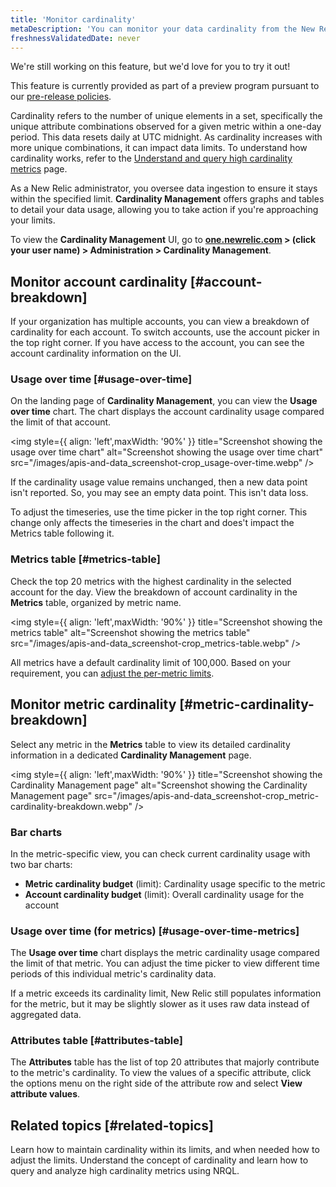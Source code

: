 ```yaml
---
title: 'Monitor cardinality'
metaDescription: 'You can monitor your data cardinality from the New Relic UI.'
freshnessValidatedDate: never
---
```


<Callout title="preview">
  We're still working on this feature, but we'd love for you to try it out!

  This feature is currently provided as part of a preview program pursuant to our [pre-release policies](/docs/licenses/license-information/referenced-policies/new-relic-pre-release-policy).
</Callout>

Cardinality refers to the number of unique elements in a set, specifically the unique attribute combinations observed for a given metric within a one-day period. This data resets daily at UTC midnight. As cardinality increases with more unique combinations, it can impact data limits. To understand how cardinality works, refer to the [Understand and query high cardinality metrics](/docs/data-apis/ingest-apis/metric-api/NRQL-high-cardinality-metrics/) page.

As a New Relic administrator, you oversee data ingestion to ensure it stays within the specified limit. <DNT>**Cardinality Management**</DNT> offers graphs and tables to detail your data usage, allowing you to take action if you're approaching your limits.

To view the **<DNT>Cardinality Management</DNT>** UI, go to **<DNT>[one.newrelic.com](https://one.newrelic.com)</DNT> > (click your user name) > <DNT>Administration > Cardinality Management</DNT>**.

## Monitor account cardinality [#account-breakdown]

If your organization has multiple accounts, you can view a breakdown of cardinality for each account. To switch accounts, use the account picker in the top right corner. If you have access to the account, you can see the account cardinality information on the UI.

### Usage over time [#usage-over-time]

On the landing page of <DNT>**Cardinality Management**</DNT>, you can view the <DNT>**Usage over time**</DNT> chart. The chart displays the account cardinality usage compared the limit of that account.

<img
    style={{ align: 'left',maxWidth: '90%' }}
    title="Screenshot showing the usage over time chart"
    alt="Screenshot showing the usage over time chart"
    src="/images/apis-and-data_screenshot-crop_usage-over-time.webp"
/>

<Callout variant="tip">
  If the cardinality usage value remains unchanged, then a new data point isn't reported. So, you may see an empty data point. This isn't data loss.
</Callout>

To adjust the timeseries, use the time picker in the top right corner. This change only affects the timeseries in the chart and does't impact the Metrics table following it.

### Metrics table [#metrics-table]
Check the top 20 metrics with the highest cardinality in the selected account for the day. View the breakdown of account cardinality in the <DNT>**Metrics**</DNT> table, organized by metric name.


<img
    style={{ align: 'left',maxWidth: '90%' }}
    title="Screenshot showing the metrics table"
    alt="Screenshot showing the metrics table"
    src="/images/apis-and-data_screenshot-crop_metrics-table.webp"
/>

All metrics have a default cardinality limit of 100,000. Based on your requirement, you can [adjust the per-metric limits](#per-metric-limit-adjustment).

## Monitor metric cardinality [#metric-cardinality-breakdown]

Select any metric in the <DNT>**Metrics**</DNT> table to view its detailed cardinality information in a dedicated <DNT>**Cardinality Management**</DNT> page.

<img
    style={{ align: 'left',maxWidth: '90%' }}
    title="Screenshot showing the Cardinality Management page"
    alt="Screenshot showing the Cardinality Management page"
    src="/images/apis-and-data_screenshot-crop_metric-cardinality-breakdown.webp"
/>

### Bar charts
In the metric-specific view, you can check current cardinality usage with two bar charts:
* <DNT>**Metric cardinality budget**</DNT> (limit): Cardinality usage specific to the metric
* <DNT>**Account cardinality budget**</DNT> (limit): Overall cardinality usage for the account

### Usage over time (for metrics) [#usage-over-time-metrics]

The <DNT>**Usage over time**</DNT> chart displays the metric cardinality usage compared the limit of that metric. You can adjust the time picker to view different time periods of this individual metric's cardinality data.

<Callout variant="tip">
    If a metric exceeds its cardinality limit, New Relic still populates information for the metric, but it may be slightly slower as it uses raw data instead of aggregated data.
</Callout>

### Attributes table [#attributes-table]

The <DNT>**Attributes**</DNT> table has the list of top 20 attributes that majorly contribute to the metric's cardinality. To view the values of a specific attribute, click the options menu on the right side of the attribute row and select <DNT>**View attribute values**</DNT>.


## Related topics [#related-topics]

<DocTiles>
  <DocTile title="Manage cardinality" path="/docs/data-apis/ingest-apis/metric-api/cardinality-management" >Learn how to maintain cardinality within its limits, and when needed how to adjust the limits.</DocTile>
  <DocTile title="Understand and query high cardinality metrics" path="/docs/data-apis/ingest-apis/metric-api/NRQL-high-cardinality-metrics" >Understand the concept of cardinality and learn how to query and analyze high cardinality metrics using NRQL.</DocTile>
</DocTiles>

